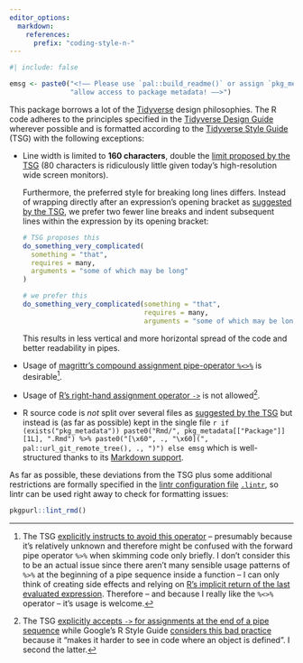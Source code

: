 ```yaml
---
editor_options:
  markdown:
    references:
      prefix: "coding-style-n-"
---
```


```r
#| include: false

emsg <- paste0("<!–– Please use `pal::build_readme()` or assign `pkg_metadata <- pal::desc_list()` in the `envir` fed to `devtools::build_readme(...)` to ",
               "allow access to package metadata! ––>")
```

This package borrows a lot of the [Tidyverse](https://www.tidyverse.org/) design philosophies. The R code adheres to the principles specified in the [Tidyverse
Design Guide](https://principles.tidyverse.org/) wherever possible and is formatted according to the [Tidyverse Style Guide](https://style.tidyverse.org/) (TSG)
with the following exceptions:

-   Line width is limited to **160 characters**, double the [limit proposed by the TSG](https://style.tidyverse.org/syntax.html#long-lines) (80 characters is
    ridiculously little given today's high-resolution wide screen monitors).

    Furthermore, the preferred style for breaking long lines differs. Instead of wrapping directly after an expression's opening bracket as [suggested by the
    TSG](https://style.tidyverse.org/syntax.html#long-lines), we prefer two fewer line breaks and indent subsequent lines within the expression by its opening
    bracket:

    ``` r
    # TSG proposes this
    do_something_very_complicated(
      something = "that",
      requires = many,
      arguments = "some of which may be long"
    )

    # we prefer this
    do_something_very_complicated(something = "that",
                                  requires = many,
                                  arguments = "some of which may be long")
    ```

    This results in less vertical and more horizontal spread of the code and better readability in pipes.

-   Usage of [magrittr's compound assignment pipe-operator `%<>%`](https://magrittr.tidyverse.org/reference/compound.html) is desirable[^coding-style-n--1].

-   Usage of [R's right-hand assignment operator `->`](https://rdrr.io/r/base/assignOps.html) is not allowed[^coding-style-n--2].

-   R source code is *not* split over several files as [suggested by the TSG](https://style.tidyverse.org/package-files.html) but instead is (as far as
    possible) kept in the single file
    `r if (exists("pkg_metadata")) paste0("Rmd/", pkg_metadata[["Package"]][1L], ".Rmd") %>% paste0("[\x60", ., "\x60](", pal::url_git_remote_tree(), ., ")") else emsg`
    which is well-structured thanks to its [Markdown support](#r-markdown-format).

As far as possible, these deviations from the TSG plus some additional restrictions are formally specified in the [lintr configuration
file](https://github.com/jimhester/lintr#project-configuration) [`.lintr`](.lintr), so lintr can be used right away to check for formatting issues:

``` r
pkgpurl::lint_rmd()
```

[^coding-style-n--1]: The TSG [explicitly instructs to avoid this operator](https://style.tidyverse.org/pipes.html#assignment-2) -- presumably because it's
    relatively unknown and therefore might be confused with the forward pipe operator `%>%` when skimming code only briefly. I don't consider this to be an
    actual issue since there aren't many sensible usage patterns of `%>%` at the beginning of a pipe sequence inside a function -- I can only think of creating
    side effects and relying on [R's implicit return of the last evaluated expression](https://rdrr.io/r/base/function.html). Therefore -- and because I really
    like the `%<>%` operator -- it's usage is welcome.

[^coding-style-n--2]: The TSG [explicitly accepts `->` for assignments at the end of a pipe sequence](https://style.tidyverse.org/pipes.html#assignment-2) while
    Google's R Style Guide [considers this bad practice](https://google.github.io/styleguide/Rguide.html#right-hand-assignment) because it "makes it harder to
    see in code where an object is defined". I second the latter.
